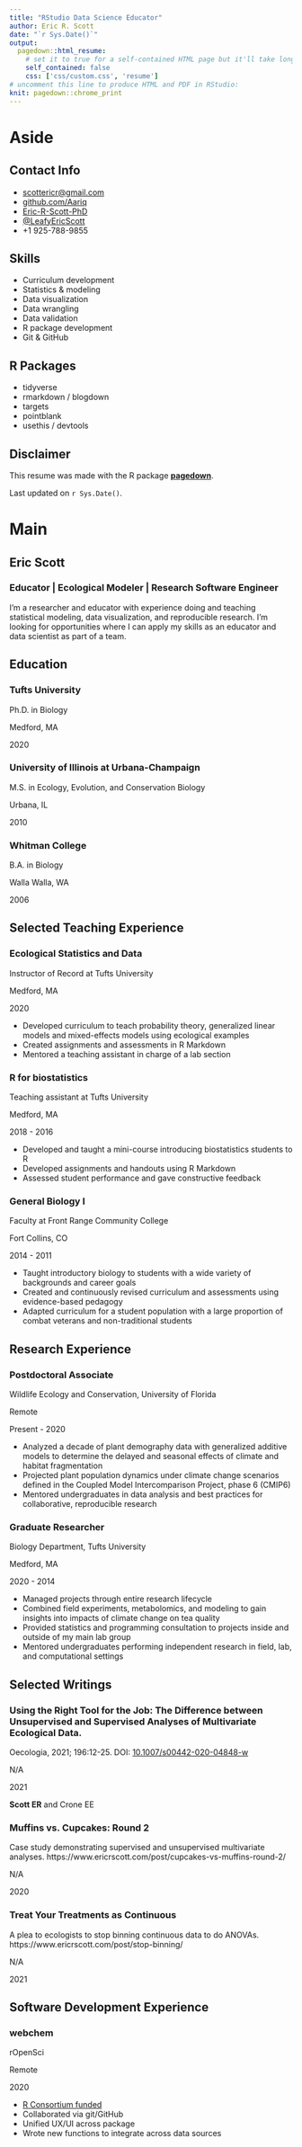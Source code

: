 ```yaml
---
title: "RStudio Data Science Educator"
author: Eric R. Scott
date: "`r Sys.Date()`"
output:
  pagedown::html_resume:
    # set it to true for a self-contained HTML page but it'll take longer to render
    self_contained: false
    css: ['css/custom.css', 'resume']
# uncomment this line to produce HTML and PDF in RStudio:
knit: pagedown::chrome_print
---
```


# Aside

<!-- ![Eric Scott](https://avatars1.githubusercontent.com/u/895125?s=400&v=4){width="80%"} -->

## Contact Info {#contact}

-   <i class="fa fa-envelope"></i> [scottericr\@gmail.com](mailto:scottericr@gmail.com){.email}
-   <i class="fa fa-github"></i> [github.com/Aariq](https://github.com/Aariq)
-   <i class="fa fa-linkedin"></i> [Eric-R-Scott-PhD](https://www.linkedin.com/in/Eric-R-Scott-PhD/)
-   <i class="fa fa-twitter"></i> [\@LeafyEricScott](https://twitter.com/LeafyEricScott)
-   <i class="fa fa-phone"></i> +1 925-788-9855

## Skills {#skills}

-   Curriculum development
-   Statistics & modeling
-   Data visualization
-   Data wrangling
-   Data validation
-   R package development
-   Git & GitHub


## R Packages {#skills}

-   tidyverse
-   rmarkdown / blogdown
-   targets
-   pointblank <!-- replace with something else?-->
-   usethis / devtools

## Disclaimer {#disclaimer}

This resume was made with the R package [**pagedown**](https://github.com/rstudio/pagedown).

Last updated on `r Sys.Date()`.

# Main

## Eric Scott {#title}

### Educator \| Ecological Modeler \| Research Software Engineer

I'm a researcher and educator with experience doing and teaching statistical modeling, data visualization, and reproducible research.
I'm looking for opportunities where I can apply my skills as an educator and data scientist as part of a team.

## Education {data-icon="graduation-cap" data-concise="true"}

### Tufts University

Ph.D. in Biology

Medford, MA

2020 <!--2014 - 2020-->

<!--Dissertation: Indirect and interactive effects of climate and herbivory on tea metabolites and quality-->

### University of Illinois at Urbana-Champaign

M.S.
in Ecology, Evolution, and Conservation Biology

Urbana, IL

2010 <!--2007 - 2010-->

<!--Thesis: Interactions between habitat and ungulate herbivory limit the spread of *Ipomopsis aggregata* (Polemoniaceae).-->

### Whitman College

B.A.
in Biology

Walla Walla, WA

2006 <!-- start - end format is too cramped, unless thesis title is also included--> <!--2002 - 2006-->

<!--Thesis: Behavioral evidence for host-race formation in the gall midge *Dasineura folliculi* (Felt).-->

## Selected Teaching Experience {data-icon="chalkboard-teacher"}

### Ecological Statistics and Data [<i class="fa fa-github"></i>](https://github.com/Aariq/ecological-stats)

Instructor of Record at Tufts University

Medford, MA

2020

-   Developed curriculum to teach probability theory, generalized linear models and mixed-effects models using ecological examples
-   Created assignments and assessments in R Markdown
-   Mentored a teaching assistant in charge of a lab section

### R for biostatistics [<i class="fa fa-github"></i>](https://github.com/Aariq/biostatistics-recitation-2018)

Teaching assistant at Tufts University

Medford, MA

2018 - 2016

-   Developed and taught a mini-course introducing biostatistics students to R
-   Developed assignments and handouts using R Markdown
-   Assessed student performance and gave constructive feedback

### General Biology I

Faculty at Front Range Community College

Fort Collins, CO

2014 - 2011

- Taught introductory biology to students with a wide variety of backgrounds and career goals 
- Created and continuously revised curriculum and assessments using evidence-based pedagogy
- Adapted curriculum for a student population with a large proportion of combat veterans and non-traditional students

## Research Experience {data-icon="leaf"}

### Postdoctoral Associate

Wildlife Ecology and Conservation, University of Florida

Remote

Present - 2020

-   Analyzed a decade of plant demography data with generalized additive models to determine the delayed and seasonal effects of climate and habitat fragmentation
-   Projected plant population dynamics under climate change scenarios defined in the Coupled Model Intercomparison Project, phase 6 (CMIP6)
-   Mentored undergraduates in data analysis and best practices for collaborative, reproducible research

### Graduate Researcher

Biology Department, Tufts University

Medford, MA

2020 - 2014

-   Managed projects through entire research lifecycle
-   Combined field experiments, metabolomics, and modeling to gain insights into impacts of climate change on tea quality
-   Provided statistics and programming consultation to projects inside and outside of my main lab group
-   Mentored undergraduates performing independent research in field, lab, and computational settings

<!-- ### Research Assistant -->

<!-- Colorado Natural Heritage Program -->

<!-- Fort Collins, CO -->

<!-- 2010 -->

<!-- -   Worked in teams to survey soil and vegetation in remote wetlands throughout Colorado -->
<!-- -   Entered data in Microsoft Access relational database -->

<!-- ### Graduate Researcher -->

<!-- Dept. of Integrative Biology, University of Illinois -->

<!-- Urbana, IL -->

<!-- 2007 - 2010 -->


## Selected Writings {data-icon="file"}

<!-- ### Delayed effects of climate on vital rates lead to demographic divergence in Amazonian forest fragments. -->

<!-- Global Change Biology 2021; 28:463-479. -->
<!-- DOI: [10.1111/gcb.15900](https://doi.org/10.1111/gcb.15900) -->

<!-- N/A -->

<!-- 2021 -->

<!-- **Scott ER**, Uriarte M, Bruna EM -->

### Using the Right Tool for the Job: The Difference between Unsupervised and Supervised Analyses of Multivariate Ecological Data.

Oecologia, 2021; 196:12-25.
DOI: [10.1007/s00442-020-04848-w](https://doi.org/10.1007/s00442-020-04848-w)

N/A

2021

**Scott ER** and Crone EE

### Muffins vs. Cupcakes: Round 2

Case study demonstrating supervised and unsupervised multivariate analyses. https://www.ericrscott.com/post/cupcakes-vs-muffins-round-2/

N/A

2020

### Treat Your Treatments as Continuous

A plea to ecologists to stop binning continuous data to do ANOVAs. https://www.ericrscott.com/post/stop-binning/

N/A

2021

<!-- ### Hacking GLMs to Fit Population Growth Models -->

<!-- Walkthrough of log-linearizing population models and fitting as GLMs. https://www.ericrscott.com/post/hacking-glms/ -->

<!-- N/A -->

<!-- 2020 -->

## Software Development Experience {data-icon="laptop"}

### webchem [<i class="fa fa-github"></i>](https://docs.ropensci.org/webchem/)

rOpenSci

Remote

2020

::: concise
-   [R Consortium funded](https://www.r-consortium.org/projects/awarded-projects/2019-group-2#webchem:+accessing+chemical+information+from+the+web)
-   Collaborated via git/GitHub
-   Unified UX/UI across package
-   Wrote new functions to integrate across data sources
:::

<!-- ### [bumbl](https://github.com/Aariq/bumbl) -->

<!-- Crone Lab, Tufts University -->

<!-- Medford, MA -->

<!-- 2019 -->

<!-- ::: concise -->
<!-- -   Adapted analysis code into an R package -->
<!-- -   Refactored for speed and reliability -->
<!-- -   Wrote unit tests and implemented continuous integration -->
<!-- -   [rOpenSci reviewed](https://github.com/ropenscilabs/statistical-software-review/issues/2) -->
<!-- ::: -->

<!-- other packages? holodeck? bdffpRain? ipmr? -->
